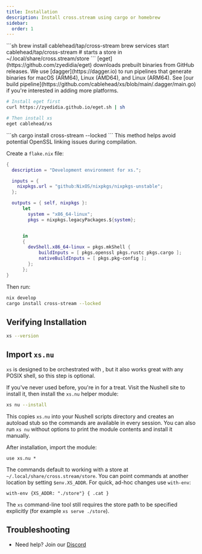 ```yaml
---
title: Installation
description: Install cross.stream using cargo or homebrew
sidebar:
  order: 1
---
```




<Tabs syncKey="installer">

<TabItem label="brew">
```sh
brew install cablehead/tap/cross-stream
brew services start cablehead/tap/cross-stream  # starts a store in ~/.local/share/cross.stream/store
```
</TabItem>

<TabItem label="eget">
[eget](https://github.com/zyedidia/eget) downloads prebuilt binaries from GitHub releases. We use [dagger](https://dagger.io) to run pipelines that generate binaries for macOS (ARM64), Linux (AMD64), and Linux (ARM64). See [our build pipeline](https://github.com/cablehead/xs/blob/main/.dagger/main.go) if you're interested in adding more platforms.

```sh
# Install eget first
curl https://zyedidia.github.io/eget.sh | sh

# Then install xs
eget cablehead/xs
```
</TabItem>

<TabItem label="cargo">
```sh
cargo install cross-stream --locked
```
</TabItem>

<TabItem label="nix">
This method helps avoid potential OpenSSL linking issues during compilation.

Create a `flake.nix` file:

```nix
{
  description = "Development environment for xs.";

  inputs = {
    nixpkgs.url = "github:NixOS/nixpkgs/nixpkgs-unstable";
  };

  outputs = { self, nixpkgs }:
      let
        system = "x86_64-linux";
        pkgs = nixpkgs.legacyPackages.${system};


      in
      {
        devShell.x86_64-linux = pkgs.mkShell {
            buildInputs = [ pkgs.openssl pkgs.rustc pkgs.cargo ];
            nativeBuildInputs = [ pkgs.pkg-config ];
        };
      };
}
```

Then run:

```sh
nix develop
cargo install cross-stream --locked
```
</TabItem>

</Tabs>

## Verifying Installation

```sh
xs --version
```

## Import `xs.nu`

<Aside title="optional">

`xs` is designed to be orchestrated with <Link to="nu" />, but it also works
great with any POSIX shell, so this step is optional.

</Aside>

If you've never used <Link to="nu" /> before, you're in for a treat. Visit the
Nushell site to install it, then install the `xs.nu` helper module:

```sh
xs nu --install
```

This copies `xs.nu` into your Nushell scripts directory and creates an
autoload stub so the commands are available in every session. You can also run
`xs nu` without options to print the module contents and install it manually.

After installation, import the module:

```nushell
use xs.nu *
```

The commands default to working with a store at `~/.local/share/cross.stream/store`.
You can point commands at another location by setting `$env.XS_ADDR`.
For quick, ad-hoc changes use `with-env`:

```nushell
with-env {XS_ADDR: "./store"} { .cat }
```

The `xs` command-line tool still requires the store path to be specified
explicitly (for example `xs serve ./store`).

## Troubleshooting

- Need help? Join our [Discord](https://discord.com/invite/YNbScHBHrh)

